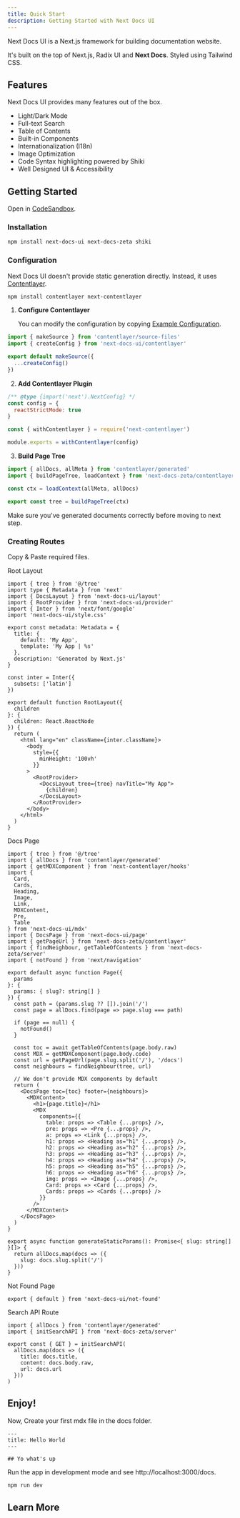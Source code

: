 ```yaml
---
title: Quick Start
description: Getting Started with Next Docs UI
---
```


Next Docs UI is a Next.js framework for building documentation website.

It's built on the top of Next.js, Radix UI and **Next Docs**. Styled using
Tailwind CSS.

## Features

Next Docs UI provides many features out of the box.

- Light/Dark Mode
- Full-text Search
- Table of Contents
- Built-in Components
- Internationalization (I18n)
- Image Optimization
- Code Syntax highlighting powered by Shiki
- Well Designed UI & Accessibility

## Getting Started

Open in [CodeSandbox](https://githubbox.com/SonMooSans/next-docs-ui-template).

### Installation

```bash
npm install next-docs-ui next-docs-zeta shiki
```

### Configuration

Next Docs UI doesn't provide static generation directly. Instead, it uses
[Contentlayer](https://www.contentlayer.dev).

```bash
npm install contentlayer next-contentlayer
```

1. **Configure Contentlayer**

   You can modify the configuration by copying
   [Example Configuration](https://github.com/SonMooSans/next-docs/blob/main/packages/next-docs-ui/src/contentlayer/index.ts).

```ts {4} title="contentlayer.config.ts"
import { makeSource } from 'contentlayer/source-files'
import { createConfig } from 'next-docs-ui/contentlayer'

export default makeSource({
  ...createConfig()
})
```

2. **Add Contentlayer Plugin**

```js title="next.config.js"
/** @type {import('next').NextConfig} */
const config = {
  reactStrictMode: true
}

const { withContentlayer } = require('next-contentlayer')

module.exports = withContentlayer(config)
```

3. **Build Page Tree**

```ts title="tree.ts"
import { allDocs, allMeta } from 'contentlayer/generated'
import { buildPageTree, loadContext } from 'next-docs-zeta/contentlayer'

const ctx = loadContext(allMeta, allDocs)

export const tree = buildPageTree(ctx)
```

Make sure you've generated documents correctly before moving to next step.

### Creating Routes

Copy & Paste required files.

<Accordion type="single" collapsible>

<AccordionItem value="root-layout">
<AccordionTrigger>Root Layout</AccordionTrigger>
<AccordionContent>

```tsx title="app/layout.tsx"
import { tree } from '@/tree'
import type { Metadata } from 'next'
import { DocsLayout } from 'next-docs-ui/layout'
import { RootProvider } from 'next-docs-ui/provider'
import { Inter } from 'next/font/google'
import 'next-docs-ui/style.css'

export const metadata: Metadata = {
  title: {
    default: 'My App',
    template: 'My App | %s'
  },
  description: 'Generated by Next.js'
}

const inter = Inter({
  subsets: ['latin']
})

export default function RootLayout({
  children
}: {
  children: React.ReactNode
}) {
  return (
    <html lang="en" className={inter.className}>
      <body
        style={{
          minHeight: '100vh'
        }}
      >
        <RootProvider>
          <DocsLayout tree={tree} navTitle="My App">
            {children}
          </DocsLayout>
        </RootProvider>
      </body>
    </html>
  )
}
```

</AccordionContent>
</AccordionItem>

<AccordionItem value="docs-page">
<AccordionTrigger>Docs Page</AccordionTrigger>
<AccordionContent>

```tsx title="app/docs/[[...slug]]/page.tsx"
import { tree } from '@/tree'
import { allDocs } from 'contentlayer/generated'
import { getMDXComponent } from 'next-contentlayer/hooks'
import {
  Card,
  Cards,
  Heading,
  Image,
  Link,
  MDXContent,
  Pre,
  Table
} from 'next-docs-ui/mdx'
import { DocsPage } from 'next-docs-ui/page'
import { getPageUrl } from 'next-docs-zeta/contentlayer'
import { findNeighbour, getTableOfContents } from 'next-docs-zeta/server'
import { notFound } from 'next/navigation'

export default async function Page({
  params
}: {
  params: { slug?: string[] }
}) {
  const path = (params.slug ?? []).join('/')
  const page = allDocs.find(page => page.slug === path)

  if (page == null) {
    notFound()
  }

  const toc = await getTableOfContents(page.body.raw)
  const MDX = getMDXComponent(page.body.code)
  const url = getPageUrl(page.slug.split('/'), '/docs')
  const neighbours = findNeighbour(tree, url)

  // We don't provide MDX components by default
  return (
    <DocsPage toc={toc} footer={neighbours}>
      <MDXContent>
        <h1>{page.title}</h1>
        <MDX
          components={{
            table: props => <Table {...props} />,
            pre: props => <Pre {...props} />,
            a: props => <Link {...props} />,
            h1: props => <Heading as="h1" {...props} />,
            h2: props => <Heading as="h2" {...props} />,
            h3: props => <Heading as="h3" {...props} />,
            h4: props => <Heading as="h4" {...props} />,
            h5: props => <Heading as="h5" {...props} />,
            h6: props => <Heading as="h6" {...props} />,
            img: props => <Image {...props} />,
            Card: props => <Card {...props} />,
            Cards: props => <Cards {...props} />
          }}
        />
      </MDXContent>
    </DocsPage>
  )
}

export async function generateStaticParams(): Promise<{ slug: string[] }[]> {
  return allDocs.map(docs => ({
    slug: docs.slug.split('/')
  }))
}
```

</AccordionContent>
</AccordionItem>

<AccordionItem value="not-found">
<AccordionTrigger>Not Found Page</AccordionTrigger>
<AccordionContent>

```tsx title="app/docs/[[...slug]]/not-found.tsx"
export { default } from 'next-docs-ui/not-found'
```

</AccordionContent>
</AccordionItem>

<AccordionItem value="api-route">
<AccordionTrigger>Search API Route</AccordionTrigger>
<AccordionContent>

```tsx title="app/api/search/route.ts"
import { allDocs } from 'contentlayer/generated'
import { initSearchAPI } from 'next-docs-zeta/server'

export const { GET } = initSearchAPI(
  allDocs.map(docs => ({
    title: docs.title,
    content: docs.body.raw,
    url: docs.url
  }))
)
```

</AccordionContent>
</AccordionItem>

</Accordion>

## Enjoy!

Now, Create your first mdx file in the docs folder.

```mdx title="/content/docs/index.mdx"
---
title: Hello World
---

## Yo what's up
```

Run the app in development mode and see http://localhost:3000/docs.

```bash
npm run dev
```

## Learn More

<Cards>
  <Card
    href="/docs/headless/contentlayer#pages-structure"
    title="Page Structure"
    description="Learn how to structure your pages"
  />
  <Card
    href="/docs/ui/internationalization"
    title="Learn I18n"
    description="Learn how to implement I18n"
  />
  <Card
    href="/docs/ui/theme"
    title="Theming"
    description="Add themes to Next Docs UI"
  />
  <Card
    href="/docs/ui/components/codeblock"
    title="Code Block"
    description="Learn how to use code blocks in MDX"
  />
</Cards>
